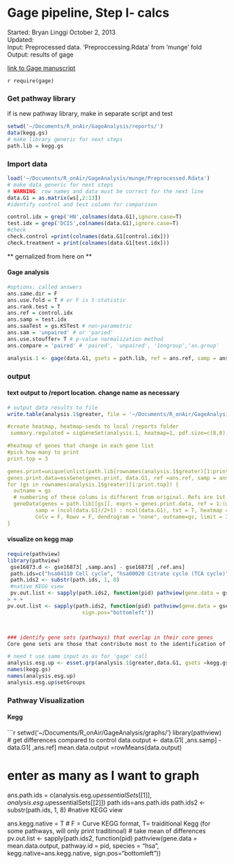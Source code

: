 Gage pipeline, Step I- calcs
========================================================
Started: Bryan Linggi October 2, 2013  
Updated:  
Input: Preprocessed data. 'Preproccessing.Rdata' from 'munge' fold  
Output: results of gage      

[link to Gage manuscript](http://www.biomedcentral.com/1471-2105/10/161) 

`r require(gage) `

### Get pathway library   
if is new pathway library, make in separate script and test
```r
setwd('~/Documents/R_onAir/GageAnalysis/reports/')
data(kegg.gs)
# make library generic for next steps
path.lib = kegg.gs
```

### Import data
```r
load('~/Documents/R_onAir/GageAnalysis/munge/Preprocessed.Rdata')
# make data generic for next steps
# WARNING: row names and data must be correct for the next line
data.G1 = as.matrix(ws[,2:13]) 
#identify control and test column for comparison

control.idx = grep('HN',colnames(data.G1),ignore.case=T)
test.idx = grep('DCIS',colnames(data.G1),ignore.case=T)
#check
check.control =print(colnames(data.G1[control.idx]))
check.treatment = print(colnames(data.G1[test.idx]))
```
** gernalized from here on **

#### Gage analysis
```r
#options: called answers
ans.same.dir = F
ans.use.fold = T # or F is t-statistic
ans.rank.test = T
ans.ref = control.idx
ans.samp = test.idx
ans.saaTest = gs.KSTest # non-parametric
ans.sam = 'unpaired' # or 'paried'
ans.use.stouffer= T # p-value normalization method
ans.compare = 'paired' # 'paired', 'unpaired', '1ongroup','as.group'

analysis.1 <- gage(data.G1, gsets = path.lib, ref = ans.ref, samp = ans.samp, same.dir=ans.same.dir, use.fold= ans.use.fold, rank.test= ans.rank.test, saaTest = ans.saaTest, compare= ans.compare, use.stouffer=ans.use.stouffer)
```
### output
#### text output to /report location. change name as necessary

```r
# output data results to file
write.table(analysis.1$greater, file = '~/Documents/R_onAir/GageAnalysis/reports/test_sample_gage.xls', sep ="\t") `

#create heatmap, heatmap-sends to local /reports folder
 summary.regulated = sigGeneSet(analysis.1, heatmap=1, pdf.size=c(8,8), qpval= 'q.val',  cutoff=.01) #TODO change formatting of heatmap

#heatmap of genes that change in each gene list 
#pick how many to print
print.top = 3

genes.print=unique(unlist(path.lib[rownames(analysis.1$greater)[1:print.top]]))
genes.print.data=essGene(genes.print, data.G1, ref =ans.ref, samp = ans.samp)
for (gs in rownames(analysis.1$greater)[1:print.top]) {
  outname = gs
  # numbering of these colums is different from original. Refs are 1st half, samples are second half
  geneData(genes = path.lib[[gs]], exprs = genes.print.data, ref = 1:(ncol(data.G1)/2),,
         samp = (ncol(data.G1)/2+1) : ncol(data.G1), txt = T, heatmap = T,
         Colv = F, Rowv = F, dendrogram = "none", outname=gs, limit = 3, scatterplot = F)
}
```

#### visualize on kegg map
```r
require(pathview)
library(pathview)
 gse16873.d <- gse16873[ ,samp.ans] - gse16873[ ,ref.ans]
 path.ids=c("hsa04110 Cell cycle", "hsa00020 Citrate cycle (TCA cycle)")
 path.ids2 <- substr(path.ids, 1, 8)
 #native KEGG view
 pv.out.list <- sapply(path.ids2, function(pid) pathview(gene.data = gse16873.d[,1:2], pathway.id = pid, species = "hsa"))
> + +
pv.out.list <- sapply(path.ids2, function(pid) pathview(gene.data = gse16873.d[, 1:2], pathway.id = pid, species = "hsa", kegg.native=F,
                        sign.pos="bottomleft"))



### identify gene sets (pathways) that overlap in their core genes   
Core gene sets are those that contribute most to the identification of the gene set as signifiant   

# need t use same input as as for 'gage' call
analysis.esg.up <- esset.grp(analysis.1$greater,data.G1, gsets =kegg.gs, ref = ans.ref, samp = ans.samp,test4up = T, same.dir=ans.same.dir, output = T, outname = "test", make.plot = T, compare = ans.compare)
names(kegg.gs)
names(analysis.esg.up)
analysis.esg.up$setGroups
```

### Pathway Visualization
#### Kegg

```r
setwd('~/Documents/R_onAir/GageAnalysis/graphs/')
library(pathview)
# get differences compared to control
data.output <- data.G1[ ,ans.samp] - data.G1[ ,ans.ref]
mean.data.output =rowMeans(data.output)

# enter as many as I want to graph
ans.path.ids = c(analysis.esg.up$essentialSets[[1]],analysis.esg.up$essentialSets[[2]])
path.ids=ans.path.ids
path.ids2 <- substr(path.ids, 1, 8)
#native KEGG view


ans.kegg.native = T # F = Curve KEGG format, T= traiditional Kegg (for some pathways, will only print traditinoal)
# take mean of differences
pv.out.list <- sapply(path.ids2,  function(pid) pathview(gene.data = mean.data.output, pathway.id = pid, species = "hsa", kegg.native=ans.kegg.native, sign.pos="bottomleft"))
